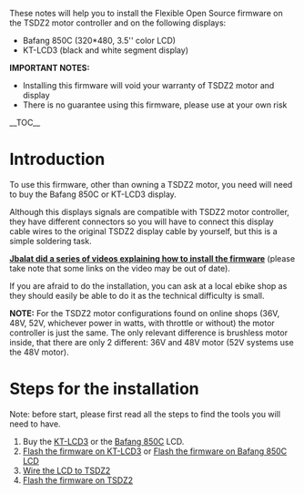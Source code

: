 These notes will help you to install the Flexible Open Source firmware on the TSDZ2 motor controller and on the following displays:
* Bafang 850C (320*480, 3.5'' color LCD)
* KT-LCD3 (black and white segment display)

'''IMPORTANT NOTES:'''
* Installing this firmware will void your warranty of TSDZ2 motor and display
* There is no guarantee using this firmware, please use at your own risk

__TOC__

= Introduction =

To use this firmware, other than owning a TSDZ2 motor, you need will need to buy the Bafang 850C or KT-LCD3 display.

Although this displays signals are compatible with TSDZ2 motor controller, they have different connectors so you will have to connect this display cable wires to the original TSDZ2 display cable by yourself, but this is a simple soldering task.

'''[https://www.youtube.com/watch?v=nj8GxKHut3o Jbalat did a series of videos explaining how to install the firmware]''' (please take note that some links on the video may be out of date).

If you are afraid to do the installation, you can ask at a local ebike shop as they should easily be able to do it as the technical difficulty is small.

'''NOTE:''' For the TSDZ2 motor configurations found on online shops (36V, 48V, 52V, whichever power in watts, with throttle or without) the motor controller is just the same. The only relevant difference is brushless motor inside, that there are only 2 different: 36V and 48V motor (52V systems use the 48V motor).

= Steps for the installation =
Note: before start, please first read all the steps to find the tools you will need to have.

# Buy the [[KT-LCD3]] or the [[Bafang 850C LCD|Bafang 850C]] LCD.
# [[How to flash the Flexible OpenSource firmware on KT LCD3|Flash the firmware on KT-LCD3]] or [[Flash the firmware on Bafang 850C LCD]]
# [[Wire-LCD-to-TSDZ2|Wire the LCD to TSDZ2]]
# [[Flash the firmware on TSDZ2]]
